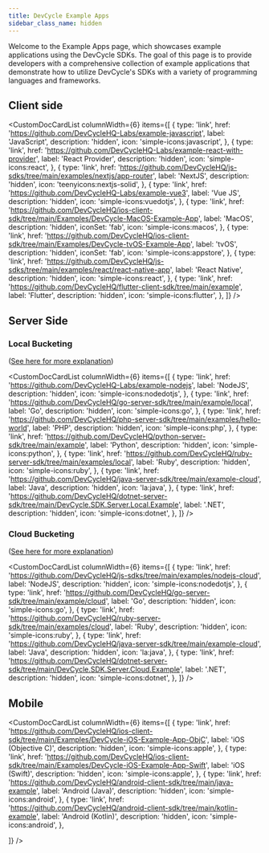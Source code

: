 ```yaml
---
title: DevCycle Example Apps
sidebar_class_name: hidden
---
```



Welcome to the Example Apps page, which showcases example applications using the DevCycle SDKs. The goal of this page is to provide developers with a comprehensive collection of example applications that demonstrate how to utilize DevCycle's SDKs with a variety of programming languages and frameworks.

## Client side

<CustomDocCardList
  columnWidth={6}
  items={[
    {
      type: 'link',
      href: 'https://github.com/DevCycleHQ-Labs/example-javascript',
      label: 'JavaScript',
      description: 'hidden',
      icon: 'simple-icons:javascript',
    },
    {
      type: 'link',
      href: 'https://github.com/DevCycleHQ-Labs/example-react-with-provider',
      label: 'React Provider',
      description: 'hidden',
      icon: 'simple-icons:react',
    },
    {
      type: 'link',
      href: 'https://github.com/DevCycleHQ/js-sdks/tree/main/examples/nextjs/app-router',
      label: 'NextJS',
      description: 'hidden',
      icon: 'teenyicons:nextjs-solid',
    },
    {
      type: 'link',
      href: 'https://github.com/DevCycleHQ-Labs/example-vue3',
      label: 'Vue JS',
      description: 'hidden',
      icon: 'simple-icons:vuedotjs',
    },
    {
      type: 'link',
      href: 'https://github.com/DevCycleHQ/ios-client-sdk/tree/main/Examples/DevCycle-MacOS-Example-App',
      label: 'MacOS',
      description: 'hidden',
      iconSet: 'fab',
      icon: 'simple-icons:macos',
    },
    {
      type: 'link',
      href: 'https://github.com/DevCycleHQ/ios-client-sdk/tree/main/Examples/DevCycle-tvOS-Example-App',
      label: 'tvOS',
      description: 'hidden',
      iconSet: 'fab',
      icon: 'simple-icons:appstore',
    },
    {
      type: 'link',
      href: 'https://github.com/DevCycleHQ/js-sdks/tree/main/examples/react/react-native-app',
      label: 'React Native',
      description: 'hidden',
      icon: 'simple-icons:react',
    },
    {
      type: 'link',
      href: 'https://github.com/DevCycleHQ/flutter-client-sdk/tree/main/example',
      label: 'Flutter',
      description: 'hidden',
      icon: 'simple-icons:flutter',
    },
  ]}
/>

## Server Side

### Local Bucketing

([See here for more explanation](/sdk/#difference-between-local-and-cloud-bucketing))

<CustomDocCardList
  columnWidth={6}
  items={[
    {
      type: 'link',
      href: 'https://github.com/DevCycleHQ-Labs/example-nodejs',
      label: 'NodeJS',
      description: 'hidden',
      icon: 'simple-icons:nodedotjs',
    },
    {
      type: 'link',
      href: 'https://github.com/DevCycleHQ/go-server-sdk/tree/main/example/local',
      label: 'Go',
      description: 'hidden',
      icon: 'simple-icons:go',
    },
    {
      type: 'link',
      href: 'https://github.com/DevCycleHQ/php-server-sdk/tree/main/examples/hello-world',
      label: 'PHP',
      description: 'hidden',
      icon: 'simple-icons:php',
    },
    {
      type: 'link',
      href: 'https://github.com/DevCycleHQ/python-server-sdk/tree/main/example',
      label: 'Python',
      description: 'hidden',
      icon: 'simple-icons:python',
    },
    {
      type: 'link',
      href: 'https://github.com/DevCycleHQ/ruby-server-sdk/tree/main/examples/local',
      label: 'Ruby',
      description: 'hidden',
      icon: 'simple-icons:ruby',
    },
    {
      type: 'link',
      href: 'https://github.com/DevCycleHQ/java-server-sdk/tree/main/example-cloud',
      label: 'Java',
      description: 'hidden',
      icon: 'la:java',
    },
    {
      type: 'link',
      href: 'https://github.com/DevCycleHQ/dotnet-server-sdk/tree/main/DevCycle.SDK.Server.Local.Example',
      label: '.NET',
      description: 'hidden',
      icon: 'simple-icons:dotnet',
    },
  ]}
/>

### Cloud Bucketing

([See here for more explanation](/sdk/#difference-between-local-and-cloud-bucketing))

<CustomDocCardList
  columnWidth={6}
  items={[
    {
      type: 'link',
      href: 'https://github.com/DevCycleHQ/js-sdks/tree/main/examples/nodejs-cloud',
      label: 'NodeJS',
      description: 'hidden',
      icon: 'simple-icons:nodedotjs',
    },
    {
      type: 'link',
      href: 'https://github.com/DevCycleHQ/go-server-sdk/tree/main/example/cloud',
      label: 'Go',
      description: 'hidden',
      icon: 'simple-icons:go',
    },
    {
      type: 'link',
      href: 'https://github.com/DevCycleHQ/ruby-server-sdk/tree/main/examples/cloud',
      label: 'Ruby',
      description: 'hidden',
      icon: 'simple-icons:ruby',
    },
    {
      type: 'link',
      href: 'https://github.com/DevCycleHQ/java-server-sdk/tree/main/example-cloud',
      label: 'Java',
      description: 'hidden',
      icon: 'la:java',
    },
    {
      type: 'link',
      href: 'https://github.com/DevCycleHQ/dotnet-server-sdk/tree/main/DevCycle.SDK.Server.Cloud.Example',
      label: '.NET',
      description: 'hidden',
      icon: 'simple-icons:dotnet',
    },
  ]}
/>

## Mobile

<CustomDocCardList
  columnWidth={6}
  items={[
    {
      type: 'link',
      href: 'https://github.com/DevCycleHQ/ios-client-sdk/tree/main/Examples/DevCycle-iOS-Example-App-ObjC',
      label: 'iOS (Objective C)',
      description: 'hidden',
      icon: 'simple-icons:apple',
    },
    {
      type: 'link',
      href: 'https://github.com/DevCycleHQ/ios-client-sdk/tree/main/Examples/DevCycle-iOS-Example-App-Swift',
      label: 'iOS (Swift)',
      description: 'hidden',
      icon: 'simple-icons:apple',
    },
    {
      type: 'link',
      href: 'https://github.com/DevCycleHQ/android-client-sdk/tree/main/java-example',
      label: 'Android (Java)',
      description: 'hidden',
      icon: 'simple-icons:android',
    },
    {
      type: 'link',
      href: 'https://github.com/DevCycleHQ/android-client-sdk/tree/main/kotlin-example',
      label: 'Android (Kotlin)',
      description: 'hidden',
      icon: 'simple-icons:android',
    },

]}
/>
